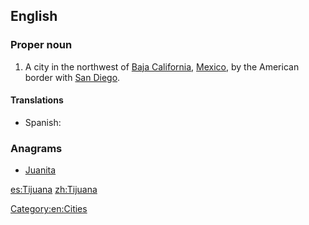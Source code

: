 ==English==
{{wikipedia}}

===Proper noun===
{{en-proper noun}}

# A city in the northwest of [[Baja California]], [[Mexico]], by the American border with [[San Diego]].

====Translations====
* Spanish: {{t|es|Tijuana|f}}

===Anagrams===
* [[Juanita#English|Juanita]]

[[Category:en:Cities]]

[[es:Tijuana]]
[[zh:Tijuana]]
